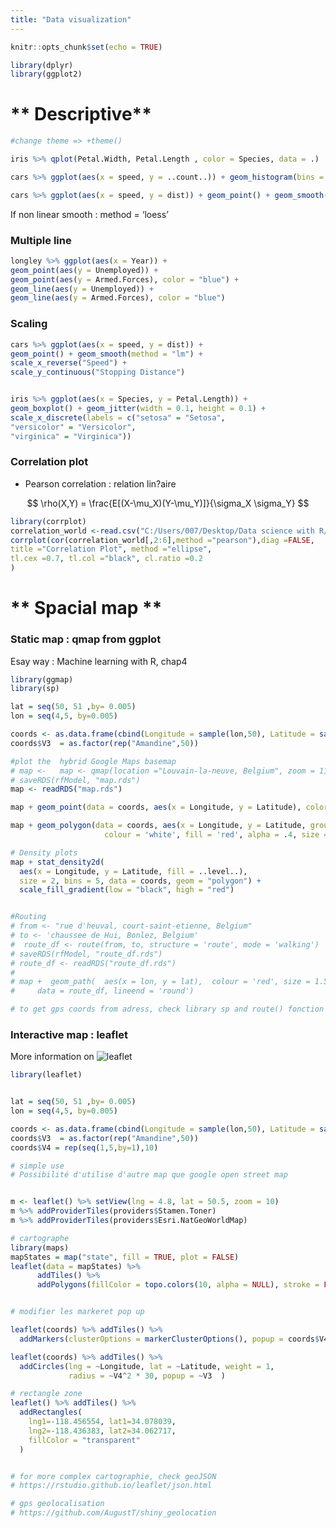 ```yaml
---
title: "Data visualization"
---
```


```r
knitr::opts_chunk$set(echo = TRUE)

library(dplyr)
library(ggplot2)
```

# ** Descriptive**

```r
#change theme => +theme()

iris %>% qplot(Petal.Width, Petal.Length , color = Species, data = .)

cars %>% ggplot(aes(x = speed, y = ..count..)) + geom_histogram(bins = 10) + geom_density()

cars %>% ggplot(aes(x = speed, y = dist)) + geom_point() + geom_smooth(method = "lm")


```
If non linear smooth :  method = 'loess'

### Multiple line

```r
longley %>% ggplot(aes(x = Year)) +
geom_point(aes(y = Unemployed)) +
geom_point(aes(y = Armed.Forces), color = "blue") +
geom_line(aes(y = Unemployed)) +
geom_line(aes(y = Armed.Forces), color = "blue")
```

### Scaling 

```r
cars %>% ggplot(aes(x = speed, y = dist)) +
geom_point() + geom_smooth(method = "lm") +
scale_x_reverse("Speed") +
scale_y_continuous("Stopping Distance")


iris %>% ggplot(aes(x = Species, y = Petal.Length)) +
geom_boxplot() + geom_jitter(width = 0.1, height = 0.1) +
scale_x_discrete(labels = c("setosa" = "Setosa",
"versicolor" = "Versicolor",
"virginica" = "Virginica"))
```

### Correlation plot
* Pearson correlation : relation lin?aire

$$ \rho(X,Y) = \frac{E[(X-\mu_X)(Y-\mu_Y)]}{\sigma_X \sigma_Y} $$

```r
library(corrplot)
correlation_world <-read.csv("C:/Users/007/Desktop/Data science with R/R/Dataset/Chapter 4/Correlation/Correlation Data.csv")
corrplot(cor(correlation_world[,2:6],method ="pearson"),diag =FALSE,
title ="Correlation Plot", method ="ellipse",
tl.cex =0.7, tl.col ="black", cl.ratio =0.2
)
```

# ** Spacial map **

### Static map  : qmap from ggplot
Esay way : Machine learning with R, chap4

```r
library(ggmap)
library(sp)

lat = seq(50, 51 ,by= 0.005)
lon = seq(4,5, by=0.005)  

coords <- as.data.frame(cbind(Longitude = sample(lon,50), Latitude = sample(lat,50)))
coords$V3  = as.factor(rep("Amandine",50))

#plot the  hybrid Google Maps basemap
# map <-   map <- qmap(location ="Louvain-la-neuve, Belgium", zoom = 11, maptype = 'hybrid')
# saveRDS(rfModel, "map.rds")
map <- readRDS("map.rds")

map + geom_point(data = coords, aes(x = Longitude, y = Latitude), color="red", size=3, alpha=0.5)

map + geom_polygon(data = coords, aes(x = Longitude, y = Latitude, group = V3),
                     colour = 'white', fill = 'red', alpha = .4, size = .3)

# Density plots
map + stat_density2d(
  aes(x = Longitude, y = Latitude, fill = ..level..), 
  size = 2, bins = 5, data = coords, geom = "polygon") +
  scale_fill_gradient(low = "black", high = "red")


#Routing
# from <- "rue d'heuval, court-saint-etienne, Belgium"
# to <- 'chaussee de Hui, Bonlez, Belgium'
#  route_df <- route(from, to, structure = 'route', mode = 'walking')
# saveRDS(rfModel, "route_df.rds")
# route_df <- readRDS("route_df.rds")
# 
# map +  geom_path(  aes(x = lon, y = lat),  colour = 'red', size = 1.5,
#     data = route_df, lineend = 'round')

# to get gps coords from adress, check library sp and route() fonction

```
       

### Interactive map : leaflet

More information on ![leaflet](https://rstudio.github.io/leaflet)


```r
library(leaflet)


lat = seq(50, 51 ,by= 0.005)
lon = seq(4,5, by=0.005)  

coords <- as.data.frame(cbind(Longitude = sample(lon,50), Latitude = sample(lat,50)))
coords$V3  = as.factor(rep("Amandine",50))
coords$V4 = rep(seq(1,5,by=1),10)

# simple use
# Possibilité d'utilise d'autre map que google open street map


m <- leaflet() %>% setView(lng = 4.8, lat = 50.5, zoom = 10)
m %>% addProviderTiles(providers$Stamen.Toner)
m %>% addProviderTiles(providers$Esri.NatGeoWorldMap)

# cartographe 
library(maps)
mapStates = map("state", fill = TRUE, plot = FALSE)
leaflet(data = mapStates) %>% 
      addTiles() %>%
      addPolygons(fillColor = topo.colors(10, alpha = NULL), stroke = FALSE)


# modifier les markeret pop up 

leaflet(coords) %>% addTiles() %>% 
  addMarkers(clusterOptions = markerClusterOptions(), popup = coords$V4)

leaflet(coords) %>% addTiles() %>%
  addCircles(lng = ~Longitude, lat = ~Latitude, weight = 1,
             radius = ~V4^2 * 30, popup = ~V3  )

# rectangle zone
leaflet() %>% addTiles() %>%
  addRectangles(
    lng1=-118.456554, lat1=34.078039,
    lng2=-118.436383, lat2=34.062717,
    fillColor = "transparent"
  )


# for more complex cartographie, check geoJSON
# https://rstudio.github.io/leaflet/json.html

# gps geolocalisation
# https://github.com/AugustT/shiny_geolocation


```

